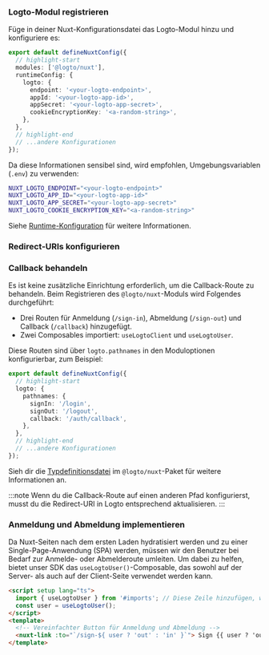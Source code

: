 
### Logto-Modul registrieren

Füge in deiner Nuxt-Konfigurationsdatei das Logto-Modul hinzu und konfiguriere es:

```ts title="nuxt.config.ts"
export default defineNuxtConfig({
  // highlight-start
  modules: ['@logto/nuxt'],
  runtimeConfig: {
    logto: {
      endpoint: '<your-logto-endpoint>',
      appId: '<your-logto-app-id>',
      appSecret: '<your-logto-app-secret>',
      cookieEncryptionKey: '<a-random-string>',
    },
  },
  // highlight-end
  // ...andere Konfigurationen
});
```

Da diese Informationen sensibel sind, wird empfohlen, Umgebungsvariablen (`.env`) zu verwenden:

```bash title=".env"
NUXT_LOGTO_ENDPOINT="<your-logto-endpoint>"
NUXT_LOGTO_APP_ID="<your-logto-app-id>"
NUXT_LOGTO_APP_SECRET="<your-logto-app-secret>"
NUXT_LOGTO_COOKIE_ENCRYPTION_KEY="<a-random-string>"
```

Siehe [Runtime-Konfiguration](https://nuxt.com/docs/guide/going-further/runtime-config) für weitere Informationen.

### Redirect-URIs konfigurieren

<SignInFlowSummary />

<AssumingUrl />

<WebConfigureRedirectUris />

### Callback behandeln

Es ist keine zusätzliche Einrichtung erforderlich, um die Callback-Route zu behandeln. Beim Registrieren des `@logto/nuxt`-Moduls wird Folgendes durchgeführt:

- Drei Routen für Anmeldung (`/sign-in`), Abmeldung (`/sign-out`) und Callback (`/callback`) hinzugefügt.
- Zwei Composables importiert: `useLogtoClient` und `useLogtoUser`.

Diese Routen sind über `logto.pathnames` in den Moduloptionen konfigurierbar, zum Beispiel:

```ts title="nuxt.config.ts"
export default defineNuxtConfig({
  // highlight-start
  logto: {
    pathnames: {
      signIn: '/login',
      signOut: '/logout',
      callback: '/auth/callback',
    },
  },
  // highlight-end
  // ...andere Konfigurationen
});
```

Sieh dir die [Typdefinitionsdatei](https://github.com/logto-io/js/blob/HEAD/packages/nuxt/src/runtime/utils/types.ts) im `@logto/nuxt`-Paket für weitere Informationen an.

:::note
Wenn du die Callback-Route auf einen anderen Pfad konfigurierst, musst du die Redirect-URI in Logto entsprechend aktualisieren.
:::

### Anmeldung und Abmeldung implementieren

Da Nuxt-Seiten nach dem ersten Laden hydratisiert werden und zu einer Single-Page-Anwendung (SPA) werden, müssen wir den Benutzer bei Bedarf zur Anmelde- oder Abmelderoute umleiten. Um dabei zu helfen, bietet unser SDK das `useLogtoUser()`-Composable, das sowohl auf der Server- als auch auf der Client-Seite verwendet werden kann.

```html title="index.vue"
<script setup lang="ts">
  import { useLogtoUser } from '#imports'; // Diese Zeile hinzufügen, wenn der Auto-Import deaktiviert ist
  const user = useLogtoUser();
</script>
<template>
  <!-- Vereinfachter Button für Anmeldung und Abmeldung -->
  <nuxt-link :to="`/sign-${ user ? 'out' : 'in' }`"> Sign {{ user ? 'out' : 'in' }} </nuxt-link>
</template>
```

<Checkpoint />
